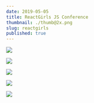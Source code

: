 ```yaml
---
date: 2019-05-05
title: ReactGirls JS Conference
thumbnail: ./thumb@2x.png
slug: reactgirls
published: true
---
```



<SmallCenter>

![](./ReactJSG1.png)

</SmallCenter>

<TwoGrid>

![](./ReactJSG3.png)

![](./ReactJSG5.png)

</TwoGrid>

<SmallCenter>

![](./ReactJSG2.png)

</SmallCenter>

![](./ReactJSG4.png)